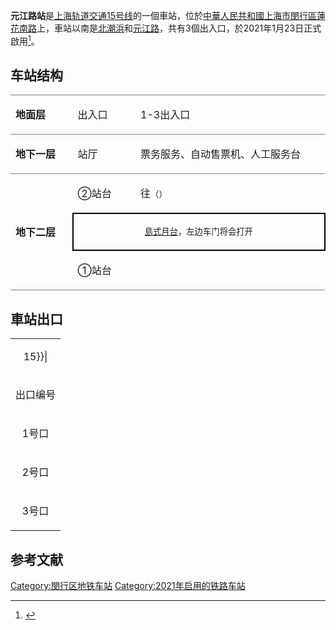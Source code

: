 {{noteTA 
|G1 =Railway}}
{{Infobox station
|name = 元江路
|eng_name = Yuanjiang Road
|symbol_right =
|linecolour = {{上海地铁颜色|15|yes}}
|image = SM L15 Yuanjiang Road Station.jpg
|caption = 元江路站站台大字壁
|other_name = 
|country = {{PRC}}
|borough = [[上海市|上海市]][[闵行区|闵行区]][[吴泾镇|吴泾镇]]
|address = [[莲花南路|莲花南路]]与[[元江路|元江路]]交叉口
|coordinates = {{coord|31.065199|N|121.427055|E|type:railwaystation}}
|elevation = 
|owned = [[上海申通地铁集团|上海申通地铁集团]]
|operator = [[上海地铁|上海地铁]]
|lines = {{上海地铁线路名|15|SL}}
|distance = 
|platform = 1個[[島式月台|島式月台]]
|tracks = 2条
|bus_routes = 
|bus_stands = 
|connections = 
|structure = 地下车站
|hall = 地下站厅
|depth = 
|levels = 
|interchange = 
|exits = 3个
|architect = 
|architectural_style = 
|colour = 
|type = 
|status = 运营中
|code = 
|classification = 
|website = 
|built = 
|opened = {{Start date|2021|1|23|df=y}}
|closed = 
|former = 
|pass_year = 
|passengers = 
|pass_system = 
|pass_rank = 
|mpassengers = 
|trains = 
|station_hours = 
|hours = 
|first = 往{{上海地铁起讫站|15|L}}：5:36<br/>往{{上海地铁起讫站|15|R}}：6:31
|last = 往{{上海地铁起讫站|15|L}}：22:36<br/>往{{上海地铁起讫站|15|R}}：23:30
|adjacent = {{Adjacent stations|system=上海地铁|line=15|left=双柏路|right=永德路}}
}}
'''元江路站'''是[[上海轨道交通15号线|上海轨道交通15号线]]的一個車站，位於[[中華人民共和國|中華人民共和國]][[上海市|上海市]][[閔行區|閔行區]][[蓮花南路|蓮花南路]]上，車站以南是[[北潮浜|北潮浜]]和[[元江路|元江路]]，共有3個出入口，於2021年1月23日正式啟用<ref>{{cite news |title=元江路|url=http://service.shmetro.com/czxx/index.htm?id=1523&stationname=%E5%85%83%E6%B1%9F%E8%B7%AF}}</ref>。

==车站结构==
{|cellspacing=0 cellpadding=3
|style="border-top:solid 1px gray;border-bottom:solid 1px gray;" width=100|'''地面层'''
|style="border-top:solid 1px gray;border-bottom:solid 1px gray;" width=100|出入口
|style="border-top:solid 1px gray;border-bottom:solid 1px gray;" width=350|1-3出入口
|-
|style="border-bottom:solid 1px gray;"|'''地下一层'''
|style="border-bottom:solid 1px gray;"|站厅
|style="border-bottom:solid 1px gray;"|票务服务、自动售票机、人工服务台
|-
|style="border-bottom:solid 1px gray;" rowspan=3|'''地下二层'''
|②站台
|{{arrow|L}} {{上海地铁线路名|15}}往{{站|顾村公园}}<small>（{{站|双柏路}}）</small>
|-
|style="border-right:solid 2px black;border-left:solid 2px black;border-top:solid 2px black;border-bottom:solid 2px black;" colspan=2|<center><small>[[島式月台|島式月台]]，左边车门将会打开</small></center>
|-
|style="border-bottom:solid 1px gray;"|①站台
|style="border-bottom:solid 1px gray;"|{{split text|{{0|{{arrow|R}}}} {{上海地铁线路名|15}}往{{站|紫竹高新区}}<small>（{{站|永德路}}）</small>|{{arrow|R}}}}
|}
== 車站出口 ==
{| class="wikitable"
|colspan=4 align="center" bgcolor={{上海地铁颜色|15}}|
|-
! 出口编号 !! 建议前往目的地 !! 照片
|-
| 1号口 || ||
|-
| 2号口 || ||
|-
| 3号口 || ||
|}

==参考文献==
{{commonscat|Yuanjiang Road Station}}
{{reflist}}

{{上海轨道交通15号线车站}}
[[Category:閔行区地铁车站|Category:閔行区地铁车站]]

[[Category:2021年启用的铁路车站|Category:2021年启用的铁路车站]]